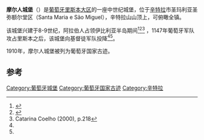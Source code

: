{{Geobox|建筑
<!-- *** Heading *** -->
| name                 = 摩尔人城堡
| native_name          = Castelo dos Mouros
| category             = [[城堡|城堡]]
<!-- *** Image *** -->
| image                = Castelo dos Mouros - Sintra ( Portugal )2.jpg
| image_size           = 235
<!-- *** Country *** -->
| country              = {{flag|Portugal}}
| state_type           = 大区
| state                = [[里斯本大区|里斯本大区]]
| district             = [[里斯本区|里斯本区]]
| municipality         = [[辛特拉|辛特拉]]
| municipality_type    = 市
<!-- *** Locations *** -->
| location             = 圣玛利亚圣弥额尔堂区
| elevation            = 420
| prominence           = 
| lat_d                = 38
| lat_m                = 47
| lat_s                = 32.64
| lat_NS               = N
| long_d               = 9
| long_m               = 23
| long_s               = 21.75
| long_EW              = W
<!-- *** Dimensions *** -->
| length               = 155.83
| length_orientation   = 
| width                = 152.98
| width_orientation    = 
<!-- *** History & management *** -->
| established1         = 8世纪
| established1_type    = 始建
| established2         = 9世纪
| established2_type    = 建成
<!-- *** Free fields *** -->
| free3                = 国家古迹
| free3_type           = 地位
| free4                = 1910年
| free4_type           = 登录
}}
'''摩尔人城堡'''（{{lang-pt|Castelo dos Mouros}}）是[[葡萄牙|葡萄牙]][[里斯本大区|里斯本大区]]的一座中世纪城堡，位于[[辛特拉|辛特拉]]市圣玛利亚圣弥额尔堂区（Santa Maria e São Miguel），辛特拉山山顶上，可俯瞰全镇。

该城堡兴建于8-9世纪，阿拉伯人占领伊比利亚半岛期间<ref name="SIPA">{{cite web |url=http://www.monumentos.pt/Site/APP_PagesUser/SIPA.aspx?id=4641 |title=Castelo dos Mouros |publisher=SIPA – Sistema de Informação para o Património Arquitectónico |editor=SIPA |location=Lisbon, Portugal |language=pt |first=Paula |last=Noé |first2=Pereira de |last2=Lima |first3=Luisa |last3=Cortesão |year=1998 |access-date=2012-02-12 |archive-date=2012-04-01 |archive-url=https://web.archive.org/web/20120401045024/http://www.monumentos.pt/Site/APP_PagesUser/SIPA.aspx?id=4641 |dead-url=no }}</ref><ref name="IGESPAR">{{cite web |url=http://www.igespar.pt/en/patrimonio/pesquisa/geral/patrimonioimovel/detail/336929/ |title=Castelo dos Mouros e cisterna |editor=IGESPAR |accessdate=12 October 2011 |year=2011 |location=Lisbon, Portugal |publisher=IGESPAR-Instituto de Gestão do Património Arquitectónico e Arqueológico |language=pt |deadurl=yes |archiveurl=https://web.archive.org/web/20131014155220/http://www.igespar.pt/en/patrimonio/pesquisa/geral/patrimonioimovel/detail/336929/ |archivedate=2013年10月14日 }}</ref><ref>Catarina Coelho (2000), p.218</ref>
，1147年葡萄牙军队攻占里斯本之后，该城堡向基督徒军队投降<ref name=SIPA/><ref name=IGESPAR/>。

1910年，摩尔人城堡被列为葡萄牙国家古迹。

==参考==
{{Reflist|2}}

[[Category:葡萄牙城堡|Category:葡萄牙城堡]]
[[Category:葡萄牙国家古迹|Category:葡萄牙国家古迹]]
[[Category:辛特拉|Category:辛特拉]]
